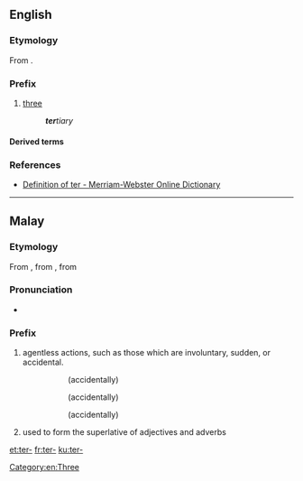 {{also|Appendix:Variations of "ter"}}
==English==

===Etymology===
From {{etyl|la|en}} {{term|lang=la|ter||three times}}.

===Prefix===
{{en-prefix}}

# [[three]]
#: '''''ter'''tiary''

====Derived terms====
{{prefixsee|en}}

===References===
* [http://m-w.com/dictionary/ter- Definition of ter - Merriam-Webster Online Dictionary]

[[Category:en:Three]]

----

==Malay==

===Etymology===
From {{etyl|poz-mly-pro|ms}} {{term/t|poz-mly-pro|*tAr-}}, from {{etyl|poz-pro|ms}} {{term/t|poz-pro|*taʀ-}}, from {{etyl|map-pro|ms}} {{term/t|map-pro|*taʀ-}}

===Pronunciation===
* {{IPA|/tə(r)/|lang=ms}}

===Prefix===
{{head|ms|prefix}}

# agentless actions, such as those which are involuntary, sudden, or accidental.
#: {{l|ms|terbaling}}
#:: (accidentally) {{l|en|threw}}
#: {{l|ms|tertidur}}
#:: (accidentally) {{l|en|slept}}
#: {{l|ms|terberi}}
#:: (accidentally) {{l|en|gave}}
# used to form the superlative of adjectives and adverbs
#: {{l|ms|terbesar|'''ter'''besar}}
#:: {{l|en|biggest|big'''est'''}}
#: {{l|ms|terpanjang|'''ter'''panjang}}
#:: {{l|en|longest|long'''est'''}}
#: {{l|ms|tercantik|'''ter'''cantik}}
#:: {{l|en|most beautiful|'''most''' beautiful}}

[[et:ter-]]
[[fr:ter-]]
[[ku:ter-]]